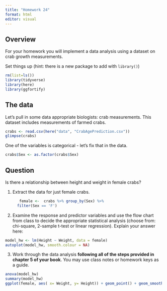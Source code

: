 ```yaml
---
title: "Homework 24"
format: html
editor: visual
---
```


## Overview

For your homework you will implement a data analysis using a dataset on crab growth measurements.

Set things up (hint: there is a new package to add with `library()`)

```r
rm(list=ls())
library(tidyverse)
library(here)
library(ggfortify)
```

## The data

Let's pull in some data appropriate biologists: crab measurements. This dataset includes measurements of farmed crabs.

```r
crabs <- read.csv(here("data", "CrabAgePrediction.csv"))
glimpse(crabs)
```

One of the variables is categorical - let's fix that in the data.

```r
crabs$Sex <- as.factor(crabs$Sex)
```

## Question

Is there a relationship between height and weight in female crabs?

1.  Extract the data for just female crabs.

    ```r
   female <-  crabs %>% group_by(Sex) %>% 
      filter(Sex == 'F')

    ```

2.  Examine the response and predictor variables and use the flow chart from class to decide the appropriate statistical analysis (choose from: chi-square, 2-sample t-test or linear regression). Explain your answer here:
```r
model_hw <- lm(Height ~ Weight, data = female)
autoplot(model_hw, smooth.colour = NA)
```

3.  Work through the data analysis **following all of the steps provided in chapter 5 of your book**. You may use class notes or homework keys as a guide.
```r
anova(model_hw)
summary(model_hw)
ggplot(female, aes( x= Weight, y= Height)) + geom_point() + geom_smooth(method = 'lm')
```

## 
